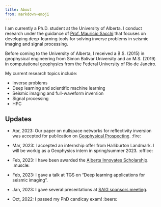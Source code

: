 ```yaml
---
title: About
from: markdown+emoji
---
```

<!-- ![Profile Image](kristian_pro.jpeg) -->

I am currently a Ph.D. student at the University of Alberta. I conduct research under the guidance of <a href="https://sites.ualberta.ca/~msacchi/" target="_blank">Prof. Mauricio Sacchi</a> that focuses on developing deep-learning tools for solving inverse problems in seismic imaging and signal processing.

Before coming to the University of Alberta, I received a B.S. (2015) in geophysical engineering from Simon Bolivar University and an M.S. (2019) in computational geophysics from the Federal University of Rio de Janeiro.

My current research topics include:

* Inverse problems
* Deep learning and scientific machine learning
* Seismic imaging and full-waveform inversion
* Signal processing
* HPC

## Updates
* Apr, 2023: Our paper on nullspace networks for reflectivity inversion was accepted for publication on <a href="https://onlinelibrary.wiley.com/journal/" target="_blank">Geophysical Prospecting</a>. :fire:

* Mar, 2023: I accepted an internship offer from Halliburton Landmark. I will be workig as a Geophysics intern in spring/summer 2023. :office:

* Feb, 2023: I have been awarded the <a href="https://www.ualberta.ca/graduate-studies/awards-and-funding/scholarships/ab-innovates/ai-graduate-student-scholarship.html" target="_blank">Alberta Innovates Scholarship</a>. :muscle: 

* Feb, 2023: I gave a talk at TGS on "Deep learning applications for seismic imaging".

* Jan, 2023: I gave several presentations at [SAIG sponsors meeting](https://saig.physics.ualberta.ca/doku.php?id=publications:annualreports:saig_23p){target="_blank"}.

* Oct, 2022: I passed my PhD candicay exam!	:beers:
